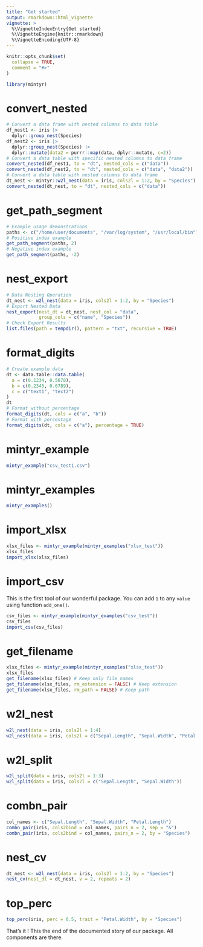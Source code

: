 ```yaml
---
title: "Get started"
output: rmarkdown::html_vignette
vignette: >
  %\VignetteIndexEntry{Get started}
  %\VignetteEngine{knitr::rmarkdown}
  %\VignetteEncoding{UTF-8}
---
```


```r
knitr::opts_chunk$set(
  collapse = TRUE,
  comment = "#>"
)
```

```r
library(mintyr)
```

<!-- WARNING - This vignette is generated by {fusen} from dev/flat_teaching.Rmd: do not edit by hand -->


<!-- 
Run this 'development' chunk

Store every call to library() that you need to run chunks line by line, as in a classical Rmd for analysis
-->

<!--
# Description of your package

This will fill the description of your package.
Fill and run the content of this chunk, before anything else. 

Note: when you will use other flat templates, this part will be in a separate file. Do not be surprised!
--> 


# convert_nested
    
  
```r
# Convert a data frame with nested columns to data table
df_nest1 <- iris |> 
  dplyr::group_nest(Species)
df_nest2 <- iris |>
  dplyr::group_nest(Species) |>
  dplyr::mutate(data2 = purrr::map(data, dplyr::mutate, c=2))
# Convert a data table with specific nested columns to data frame
convert_nested(df_nest1, to = "dt", nested_cols = c("data"))
convert_nested(df_nest2, to = "dt", nested_cols = c("data", "data2"))
# Convert a data table with nested columns to data frame
dt_nest <- mintyr::w2l_nest(data = iris, cols2l = 1:2, by = "Species")
convert_nested(dt_nest, to = "dt", nested_cols = c("data"))
```

  
  
# get_path_segment
    
  
```r
# Example usage demonstrations
paths <- c("/home/user/documents", "/var/log/system", "/usr/local/bin")
# Positive index example
get_path_segment(paths, 2)
# Negative index example
get_path_segment(paths, -2)
```

  

# nest_export
    
  
```r
# Data Nesting Operation
dt_nest <- w2l_nest(data = iris, cols2l = 1:2, by = "Species")
# Export Nested Data
nest_export(nest_dt = dt_nest, nest_col = "data",
            group_cols = c("name", "Species"))
# Check Export Results
list.files(path = tempdir(), pattern = "txt", recursive = TRUE)
```




# format_digits
    
  
```r
# Create example data
dt <- data.table::data.table(
  a = c(0.1234, 0.5678),
  b = c(0.2345, 0.6789),
  c = c("text1", "text2")
)
dt
# Format without percentage
format_digits(dt, cols = c("a", "b"))
# Format with percentage
format_digits(dt, cols = c("a"), percentage = TRUE)
```

  


# mintyr_example
    
  
```r
mintyr_example("csv_test1.csv")
```

  
# mintyr_examples
    
  
```r
mintyr_examples()
```

  
  
# import_xlsx
    
  
```r
xlsx_files <- mintyr_example(mintyr_examples("xlsx_test"))
xlsx_files
import_xlsx(xlsx_files)
```

  

  
# import_csv

This is the first tool of our wonderful package. 
You can add `1` to any `value` using function `add_one()`.

<!-- 
This first section shows:

- the three parts necessary for a package: 'function', 'examples' and 'tests'.  
  + Note that the three following chunks have names accordingly.

-->

<!--
Here is an example on how to use the function.
This should be a reproducible and working example
-->
```r
csv_files <- mintyr_example(mintyr_examples("csv_test"))
csv_files
import_csv(csv_files)
```



# get_filename
    
  
```r
xlsx_files <- mintyr_example(mintyr_examples("xlsx_test"))
xlsx_files
get_filename(xlsx_files) # Keep only file names
get_filename(xlsx_files, rm_extension = FALSE) # Keep extension
get_filename(xlsx_files, rm_path = FALSE) # Keep path
```



# w2l_nest
    
  
```r
w2l_nest(data = iris, cols2l = 1:4)
w2l_nest(data = iris, cols2l = c("Sepal.Length", "Sepal.Width", "Petal.Length"), by = "Species")
```

  
# w2l_split
    
  
```r
w2l_split(data = iris, cols2l = 1:3)
w2l_split(data = iris, cols2l = c("Sepal.Length", "Sepal.Width"))
```

  
# combn_pair
    
  
```r
col_names <- c("Sepal.Length", "Sepal.Width", "Petal.Length")
combn_pair(iris, cols2bind = col_names, pairs_n = 2, sep = "&")
combn_pair(iris, cols2bind = col_names, pairs_n = 2, by = "Species")
```

  
# nest_cv
    
  
```r
dt_nest <- w2l_nest(data = iris, cols2l = 1:2, by = "Species")
nest_cv(nest_dt = dt_nest, v = 2, repeats = 2)
```

  
  
# top_perc
    
  
```r
top_perc(iris, perc = 0.5, trait = "Petal.Width", by = "Species")
```

  



That's it ! This the end of the documented story of our package. All components are there.

<!-- 
# Inflate your package

You're one inflate from paper to box.
Build your package from this very Rmd using `fusen::inflate()` 
-->


<!-- 
- Verify your `"DESCRIPTION"` file has been updated
- Verify your function is in `"R/"` directory
- Verify your test is in `"tests/testthat/"` directory
- Verify this Rmd appears in `"vignettes/"` directory 
-->
